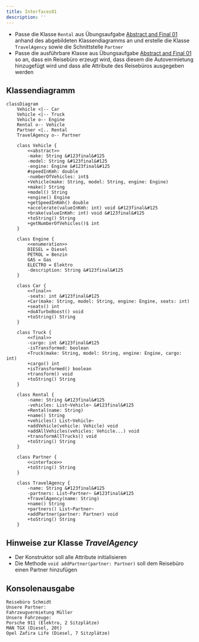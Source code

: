 ```yaml
---
title: Interfaces01
description: ''
---
```



- Passe die Klasse `Rental` aus Übungsaufgabe
  [Abstract and Final 01](../abstract-and-final/abstract-and-final01) anhand des
  abgebildeten Klassendiagramms an und erstelle die Klasse `TravelAgency` sowie
  die Schnittstelle `Partner`
- Passe die ausführbare Klasse aus Übungsaufgabe
  [Abstract and Final 01](../abstract-and-final/abstract-and-final01) so an,
  dass ein Reisebüro erzeugt wird, dass diesem die Autovermietung hinzugefügt
  wird und dass alle Attribute des Reisebüros ausgegeben werden

## Klassendiagramm

```mermaid
classDiagram
    Vehicle <|-- Car
    Vehicle <|-- Truck
    Vehicle o-- Engine
    Rental o-- Vehicle
    Partner <|.. Rental
    TravelAgency o-- Partner

    class Vehicle {
        <<abstract>>
        -make: String &#123final&#125
        -model: String &#123final&#125
        -engine: Engine &#123final&#125
        #speedInKmh: double
        -numberOfVehicles: int$
        +Vehicle(make: String, model: String, engine: Engine)
        +make() String
        +model() String
        +engine() Engine
        +getSpeedInKmh() double
        +accelerate(valueInKmh: int) void &#123final&#125
        +brake(valueInKmh: int) void &#123final&#125
        +toString() String
        +getNumberOfVehicles()$ int
    }

    class Engine {
        <<enumeration>>
        DIESEL = Diesel
        PETROL = Benzin
        GAS = Gas
        ELECTRO = Elektro
        -description: String &#123final&#125
    }

    class Car {
        <<final>>
        -seats: int &#123final&#125
        +Car(make: String, model: String, engine: Engine, seats: int)
        +seats() int
        +doATurboBoost() void
        +toString() String
    }

    class Truck {
        <<final>>
        -cargo: int &#123final&#125
        -isTransformed: boolean
        +Truck(make: String, model: String, engine: Engine, cargo: int)
        +cargo() int
        +isTransformed() boolean
        +transform() void
        +toString() String
    }

    class Rental {
        -name: String &#123final&#125
        -vehicles: List~Vehicle~ &#123final&#125
        +Rental(name: String)
        +name() String
        +vehicles() List~Vehicle~
        +addVehicle(vehicle: Vehicle) void
        +addAllVehicles(vehicles: Vehicle...) void
        +transformAllTrucks() void
        +toString() String
    }

    class Partner {
        <<interface>>
        +toString() String
    }

    class TravelAgency {
        -name: String &#123final&#125
        -partners: List~Partner~ &#123final&#125
        +TravelAgency(name: String)
        +name() String
        +partners() List~Partner~
        +addPartner(partner: Partner) void
        +toString() String
    }
```

## Hinweise zur Klasse _TravelAgency_

- Der Konstruktor soll alle Attribute initialisieren
- Die Methode `void addPartner(partner: Partner)` soll dem Reisebüro einen
  Partner hinzufügen

## Konsolenausgabe

```console
Reisebüro Schmidt
Unsere Partner:
Fahrzeugvermietung Müller
Unsere Fahrzeuge:
Porsche 911 (Elektro, 2 Sitzplätze)
MAN TGX (Diesel, 20t)
Opel Zafira Life (Diesel, 7 Sitzplätze)
```

<Exercise pullRequest="46" branchSuffix="interfaces/01" />
